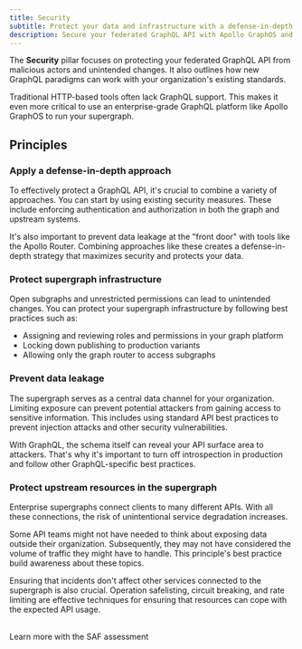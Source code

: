```yaml
---
title: Security
subtitle: Protect your data and infrastructure with a defense-in-depth approach
description: Secure your federated GraphQL API with Apollo GraphOS and a defense-in-depth approach. Prevent data leakage and protect upstream resources.
---
```


The **Security** pillar focuses on protecting your federated GraphQL API from malicious actors and unintended changes.
It also outlines how new GraphQL paradigms can work with your organization's existing standards.

Traditional HTTP-based tools often lack GraphQL support.
This makes it even more critical to use an enterprise-grade GraphQL platform like Apollo GraphOS to run your supergraph.

## Principles

### Apply a defense-in-depth approach

To effectively protect a GraphQL API, it's crucial to combine a variety of approaches.
You can start by using existing security measures.
These include enforcing authentication and authorization in both the graph and upstream systems.

It's also important to prevent data leakage at the "front door" with tools like the Apollo Router.
Combining approaches like these creates a defense-in-depth strategy that maximizes security and protects your data.

### Protect supergraph infrastructure

Open subgraphs and unrestricted permissions can lead to unintended changes.
You can protect your supergraph infrastructure by following best practices such as:

- Assigning and reviewing roles and permissions in your graph platform
- Locking down publishing to production variants
- Allowing only the graph router to access subgraphs

### Prevent data leakage

The supergraph serves as a central data channel for your organization.
Limiting exposure can prevent potential attackers from gaining access to sensitive information.
This includes using standard API best practices to prevent injection attacks and other security vulnerabilities.

With GraphQL, the schema itself can reveal your API surface area to attackers.
That's why it's important to turn off introspection in production and follow other GraphQL-specific best practices.

### Protect upstream resources in the supergraph

Enterprise supergraphs connect clients to many different APIs.
With all these connections, the risk of unintentional service degradation increases.

Some API teams might not have needed to think about exposing data outside their organization.
Subsequently, they may not have considered the volume of traffic they might have to handle.
This principle's best practice build awareness about these topics.

Ensuring that incidents don't affect other services connected to the supergraph is also crucial.
Operation safelisting, circuit breaking, and rate limiting are effective techniques for ensuring that resources can cope with the expected API usage.

<br />
<TrackableButton
  size="md"
  colorScheme="navy"
  href="https://saf.apollographql.com/"
  eventName="content_saf"
>
  Learn more with the SAF assessment
</TrackableButton>
